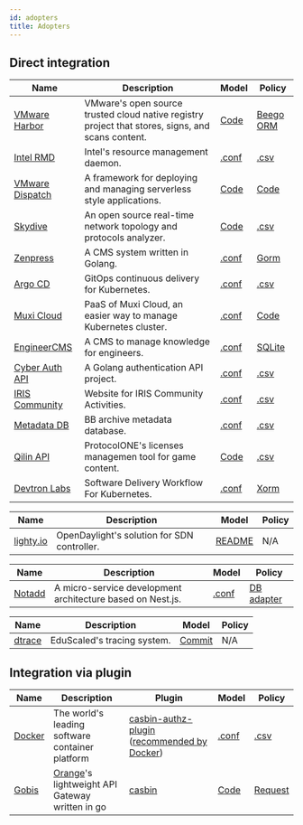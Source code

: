 ```yaml
---
id: adopters
title: Adopters
---
```



## Direct integration

<Tabs>

<TabItem value="Go" label="Go" default>

Name | Description | Model | Policy
----|----|----|----
[VMware Harbor](https://github.com/goharbor/harbor) | VMware's open source trusted cloud native registry project that stores, signs, and scans content. | [Code](https://github.com/goharbor/harbor/blob/master/src/pkg/permission/evaluator/rbac/casbin.go#L24-L44) | [Beego ORM](https://github.com/goharbor/harbor/blob/master/src/replication/dao/policy.go#L24-L26)
[Intel RMD](https://github.com/intel/rmd) | Intel's resource management daemon. | [.conf](https://github.com/intel/rmd/blob/master/etc/rmd/acl/url/model.conf) | [.csv](https://github.com/intel/rmd/blob/master/etc/rmd/acl/url/policy.csv)
[VMware Dispatch](https://github.com/vmware/dispatch) | A framework for deploying and managing serverless style applications. | [Code](https://github.com/vmware/dispatch/blob/master/pkg/identity-manager/handlers.go#L46-L55) | [Code](https://github.com/vmware/dispatch/blob/master/pkg/identity-manager/handlers_test.go#L35-L45)
[Skydive](https://github.com/skydive-project/skydive) | An open source real-time network topology and protocols analyzer. | [Code](https://github.com/skydive-project/skydive/blob/master/config/config.go#L136-L140) | [.csv](https://github.com/skydive-project/skydive/blob/master/rbac/policy.csv)
[Zenpress](https://github.com/insionng/zenpress) | A CMS system written in Golang. | [.conf](https://github.com/insionng/zenpress/blob/master/content/config/rbac_model.conf) | [Gorm](https://github.com/insionng/zenpress/blob/master/model/user.go#L53-L77)
[Argo CD](https://github.com/argoproj/argo-cd) | GitOps continuous delivery for Kubernetes. | [.conf](https://github.com/argoproj/argo-cd/blob/master/util/rbac/model.conf) | [.csv](https://github.com/argoproj/argo-cd/blob/master/util/rbac/builtin-policy.csv)
[Muxi Cloud](https://github.com/muxiyun/Mae) | PaaS of Muxi Cloud, an easier way to manage Kubernetes cluster. | [.conf](https://github.com/muxiyun/Mae/blob/master/conf/casbinmodel.conf) | [Code](https://github.com/muxiyun/Mae/blob/master/pkg/casbin/initPolicy.go#L21-L95)
[EngineerCMS](https://github.com/3xxx/EngineerCMS) | A CMS to manage knowledge for engineers. | [.conf](https://github.com/3xxx/EngineerCMS/blob/master/conf/rbac_model.conf) | [SQLite](https://github.com/3xxx/EngineerCMS/blob/master/database/engineer.db)
[Cyber Auth API](https://github.com/CyberlifeCN/cyber-auth-api) | A Golang authentication API project. | [.conf](https://github.com/CyberlifeCN/cyber-auth-api/blob/master/conf/authz_model.conf) | [.csv](https://github.com/CyberlifeCN/cyber-auth-api/blob/master/conf/authz_policy.csv)
[IRIS Community](https://github.com/irisnet/iris-community) | Website for IRIS Community Activities. | [.conf](https://github.com/irisnet/iris-community/blob/master/authz/authz_model.conf) | [.csv](https://github.com/irisnet/iris-community/blob/master/authz/authz_policy.csv)
[Metadata DB](https://github.com/Bnei-Baruch/mdb) | BB archive metadata database. | [.conf](https://github.com/Bnei-Baruch/mdb/blob/master/data/permissions_model.conf) | [.csv](https://github.com/Bnei-Baruch/mdb/blob/master/data/permissions_policy.csv)
[Qilin API](https://github.com/ProtocolONE/qilin.api) | ProtocolONE's licenses managemen tool for game content. | [Code](https://github.com/ProtocolONE/rbac/blob/master/model.go) | [.csv](https://github.com/ProtocolONE/rbac/tree/master/conf)
[Devtron Labs](https://github.com/devtron-labs/devtron) | Software Delivery Workflow For Kubernetes. | [.conf](https://github.com/devtron-labs/devtron/blob/main/auth_model.conf) | [Xorm](https://github.com/devtron-labs/devtron/blob/main/internal/casbin/Adapter.go)

</TabItem>

<TabItem value="Java" label="Java">

Name | Description | Model | Policy
----|----|----|----
[lighty.io](https://github.com/PantheonTechnologies/lighty-core) | OpenDaylight's solution for SDN controller. | [README](https://github.com/PantheonTechnologies/lighty-core/blob/6f2ceaae6a68e08c96d14d2fa8ee060ad9f61606/lighty-examples/lighty-controller-springboot-netconf/README.md#security) | N/A

</TabItem>

<TabItem value="Node.js" label="Node.js">

Name | Description | Model | Policy
----|----|----|----
[Notadd](https://github.com/notadd/notadd) | A micro-service development architecture based on Nest.js. | [.conf](https://github.com/notadd/notadd/blob/e58d0a0cf5d691c3fe20170e94cdd8e2c627abd4/apps/nest-upms/src/casbin/rbac_model.conf) | [DB adapter](https://github.com/notadd/notadd/blob/e58d0a0cf5d691c3fe20170e94cdd8e2c627abd4/apps/nest-upms/src/casbin/adapter.ts)

</TabItem>

<TabItem value="Python" label="Python">

Name | Description | Model | Policy
----|----|----|----
[dtrace](https://github.com/EduScaled/dtrace) | EduScaled's tracing system. | [Commit](https://github.com/EduScaled/dtrace/commit/6e8d6b52ec2fa120e8ad63f84a4aecc3eae14c02) | N/A

</TabItem>

</Tabs>


## Integration via plugin

Name | Description | Plugin | Model | Policy
----|----|----|----|----
[Docker](https://github.com/docker/docker) | The world's leading software container platform | [casbin-authz-plugin](https://github.com/casbin/casbin-authz-plugin) ([recommended by Docker](https://docs.docker.com/engine/extend/legacy_plugins/#authorization-plugins)) | [.conf](https://github.com/casbin/casbin-authz-plugin/blob/master/examples/basic_model.conf) | [.csv](https://github.com/casbin/casbin-authz-plugin/blob/master/examples/basic_policy.csv)
[Gobis](https://github.com/orange-cloudfoundry/gobis) | [Orange](https://github.com/orange-cloudfoundry)'s lightweight API Gateway written in go | [casbin](https://github.com/orange-cloudfoundry/gobis-middlewares/tree/master/casbin) | [Code](https://github.com/orange-cloudfoundry/gobis-middlewares/blob/master/casbin/model.go#L52-L65) | [Request](https://github.com/orange-cloudfoundry/gobis-middlewares/blob/master/casbin/adapter.go#L46-L64)
